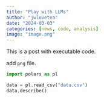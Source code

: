 ```yaml
---
title: "Play with LLMs"
author: "jwlovetea"
date: "2024-03-03"
categories: [news, code, analysis]
image: "image.png"
---
```


This is a post with executable code.

add `png` file.

```python
import polars as pl

data = pl.read_csv("data.csv")
data.describe()
```